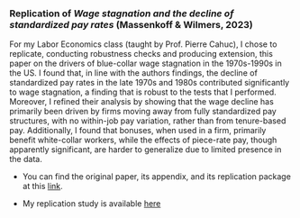 
### Replication of *Wage stagnation and the decline of standardized pay rates* (Massenkoff & Wilmers, 2023)

For my Labor Economics class (taught by Prof. Pierre Cahuc), I chose to replicate, conducting robustness checks and producing extension, this paper on the drivers of blue-collar wage stagnation in the 1970s-1990s in the US. I found that, in line with the authors findings, the decline of standardized pay rates in the late 1970s and 1980s contributed significantly to wage stagnation, a finding that is robust to the tests that I performed. Moreover, I refined their analysis by showing that the wage decline has primarily been driven by firms moving away from fully standardized pay structures, with no within-job pay variation, rather than from tenure-based pay. Additionally, I found that bonuses, when used in a firm, primarily benefit white-collar workers, while the effects of piece-rate pay, though apparently significant, are harder to generalize due to limited presence in the data.


- You can find the original paper, its appendix, and its replication package at this [link](https://www.aeaweb.org/articles?id=10.1257/app.20200819).  

- My replication study is available [here](Labor_replication.pdf)

